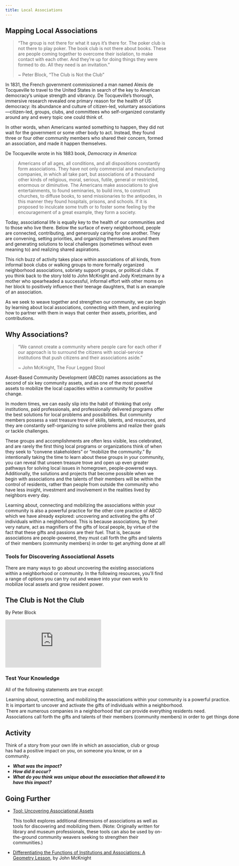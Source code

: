 ```yaml
---
title: Local Associations
---
```


## Mapping Local Associations

> “The group is not there for what it says it’s there for. The poker club is not there to play poker. The book club is not there about books. These are people coming together to overcome their isolation, to make contact with each other. And they’re up for doing things they were formed to do. All they need is an invitation.”
> 
> ~ Peter Block, “The Club is Not the Club”

In 1831, the French government commissioned a man named Alexis de Tocqueville to travel to the United States in search of the key to American democracy’s unique strength and vibrancy. De Tocqueville’s thorough, immersive research revealed one primary reason for the health of US democracy: its abundance and culture of citizen-led, voluntary associations—citizen-led, groups, clubs, and committees who self-organized constantly around any and every topic one could think of.

In other words, when Americans wanted something to happen, they did not wait for the government or some other body to act. Instead, they found three or four other community members who shared their concern, formed an association, and made it happen themselves.

De Tocqueville wrote in his 1883 book, _Democracy in America_:

> Americans of all ages, all conditions, and all dispositions constantly form associations. They have not only commercial and manufacturing companies, in which all take part, but associations of a thousand other kinds of religious, moral, serious, futile, general or restricted, enormous or diminutive. The Americans make associations to give entertainments, to found seminaries, to build inns, to construct churches, to diffuse books, to send missionaries to the antipodes, in this manner they found hospitals, prisons, and schools. If it is proposed to inculcate some truth or to foster some feeling by the encouragement of a great example, they form a society.

Today, associational life is equally key to the health of our communities and to those who live there. Below the surface of every neighborhood, people are connected, contributing, and generously caring for one another. They are convening, setting priorities, and organizing themselves around them and generating solutions to local challenges (sometimes without even meaning to) and realizing shared aspirations.

This rich buzz of activity takes place within associations of all kinds, from informal book clubs or walking groups to more formally organized neighborhood associations, sobriety support groups, or political clubs. If you think back to the story told to John McKnight and Jody Kretzmann by a mother who spearheaded a successful, informal effort with other moms on her block to positively influence their teenage daughters, that is an example of an association.

As we seek to weave together and strengthen our community, we can begin by learning about local associations, connecting with them, and exploring how to partner with them in ways that center their assets, priorities, and contributions.

## Why Associations?

> “We cannot create a community where people care for each other if our approach is to surround the citizens with social-service institutions that push citizens and their associations aside.”
> 
> ~ John McKnight, The Four Legged Stool

Asset-Based Community Development (ABCD) names associations as the second of six key community assets, and as one of the most powerful assets to mobilize the local capacities within a community for positive change.

In modern times, we can easily slip into the habit of thinking that only institutions, paid professionals, and professionally delivered programs offer the best solutions for local problems and possibilities. But community members possess a vast treasure trove of skills, talents, and resources, and they are constantly self-organizing to solve problems and realize their goals or tackle challenges.

These groups and accomplishments are often less visible, less celebrated, and are rarely the first thing local programs or organizations think of when they seek to “convene stakeholders” or “mobilize the community.” By intentionally taking the time to learn about these groups in your community, you can reveal that unseen treasure trove and open up even greater pathways for solving local issues in homegrown, people-powered ways. Additionally, the solutions and projects that become possible when we begin with associations and the talents of their members will be within the control of residents, rather than people from outside the community who have less insight, investment and involvement in the realities lived by neighbors every day.

Learning about, connecting and mobilizing the associations within your community is also a powerful practice for the other core practice of ABCD which we have already explored: uncovering and activating the gifts of individuals within a neighborhood. This is because associations, by their very nature, act as magnifiers of the gifts of local people, by virtue of the fact that these gifts and passions are their fuel. That is, because associations are people-powered, they must call forth the gifts and talents of their members (community members) in order to get anything done at all!

### Tools for Discovering Associational Assets

There are many ways to go about uncovering the existing associations within a neighborhood or community. In the following resources, you’ll find a range of options you can try out and weave into your own work to mobilize local assets and grow resident power.

## The Club is Not the Club

By Peter Block

<Embed src="https://www.youtube.com/embed/29qa9ZS1_u4"/>

<Box>

  ### Test Your Knowledge

  All of the following statements are true _except_:

  <MultipleChoice>
    <Option>
      Learning about, connecting, and mobilizing the associations within your community is a powerful practice.
    </Option>
    <Option>
      It is important to uncover and activate the gifts of individuals within a neighborhood.
    </Option>
    <Option isCorrect>
      There are numerous companies in a neighborhood that can provide everything residents need.
    </Option>
    <Option>
      Associations call forth the gifts and talents of their members (community members) in order to get things done.
    </Option>
  </MultipleChoice>

</Box>

## Activity

Think of a story from your own life in which an association, club or group has had a positive impact on you, on someone you know, or on a community.

- **_What was the impact?_**
- **_How did it occur?_**
- **_What do you think was unique about the association that allowed it to have this impact?_**

## Going Further

- [Tool: Uncovering Associational Assets](https://www.imls.gov/sites/default/files/2022-07/tool-asset-mapping-association.pdf)

  This toolkit explores additional dimensions of associations as well as tools for discovering and mobilizing them. (Note: Originally written for library and museum professionals, these tools can also be used by on-the-ground community weavers seeking to strengthen their communities.)
- [Differentiating the Functions of Institutions and Associations: A Geometry Lesson](https://johnmcknight.org/differentiating-the-functions-of-institutions-and-associations-a-geometry-lesson-learning-thirteen/), by John McKnight
